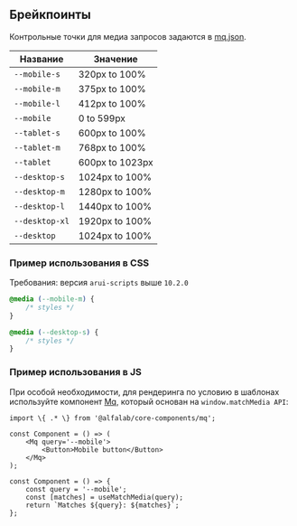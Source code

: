 <Meta title='Гайдлайны|Брейкпоинты' />

## Брейкпоинты

Контрольные точки для медиа запросов задаются в [mq.json](https://github.com/alfa-laboratory/core-components/blob/master/packages/mq/src/mq.json).

| Название       | Значение        |
| -------------- | --------------- |
| `--mobile-s`   | 320px to 100%   |
| `--mobile-m`   | 375px to 100%   |
| `--mobile-l`   | 412px to 100%   |
| `--mobile`     | 0 to 599px      |
| `--tablet-s`   | 600px to 100%   |
| `--tablet-m`   | 768px to 100%   |
| `--tablet`     | 600px to 1023px |
| `--desktop-s`  | 1024px to 100%  |
| `--desktop-m`  | 1280px to 100%  |
| `--desktop-l`  | 1440px to 100%  |
| `--desktop-xl` | 1920px to 100%  |
| `--desktop`    | 1024px to 100%  |

### Пример использования в CSS

Требования: версия `arui-scripts` выше `10.2.0`

```css
@media (--mobile-m) {
    /* styles */
}

@media (--desktop-s) {
    /* styles */
}
```

### Пример использования в JS

При особой необходимости, для рендеринга по условию в шаблонах используйте компонент [Mq](https://alfa-laboratory.github.io/core-components/master/?path=/docs/компоненты--mq), который основан на `window.matchMedia API`:

```tsx
import \{ .* \} from '@alfalab/core-components/mq';

const Component = () => (
    <Mq query='--mobile'>
        <Button>Mobile button</Button>
    </Mq>
);

const Component = () => {
    const query = '--mobile';
    const [matches] = useMatchMedia(query);
    return `Matches ${query}: ${matches}`;
};
```
